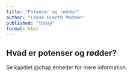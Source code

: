 ```yaml
---
title: "Potenser og rødder"
author: "Lasse Hjorth Madsen"
published: "today"
format: html
---
```


## Hvad er potenser og rødder?

Se kapitlet @chap:enheder for mere information.